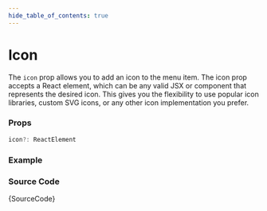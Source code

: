 ```yaml
---
hide_table_of_contents: true
---
```



# Icon

The `icon` prop allows you to add an icon to the menu item. The icon prop accepts a React element, which can be any valid JSX or component that represents the desired icon. This gives you the flexibility to use popular icon libraries, custom SVG icons, or any other icon implementation you prefer.

### Props

```ts noCopy
icon?: ReactElement
```

### Example

<BrowserWindow url='/vertical-menu/menu-item/icon'>
  <Provider>
    <Icon />
  </Provider>
</BrowserWindow>

### Source Code

<TsToJsCodeSnippet>{SourceCode}</TsToJsCodeSnippet>
